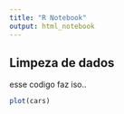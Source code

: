 ```yaml
---
title: "R Notebook"
output: html_notebook
---
```


## Limpeza de dados
esse codigo faz iso..

```r
plot(cars)
```

```r
```

```r
```


